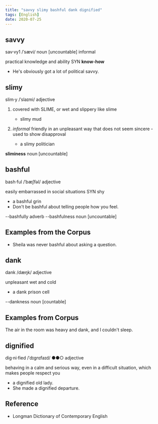 ```yaml
---
title: "savvy slimy bashful dank dignified"
tags: [English]
date: 2020-07-25
---
```


## savvy

sav·vy1 /ˈsævi/ noun [uncountable] informal

practical knowledge and ability SYN **know-how**

- He's obviously got a lot of political savvy.

## slimy

slim·y /ˈslaɪmi/ adjective

1. covered with SLIME, or wet and slippery like slime
    - slimy mud

2. *informal* friendly in an unpleasant way that does not seem sincere - used to show disapproval
    - a slimy politician

**sliminess** noun [uncountable]

## bashful

bash‧ful /ˈbæʃfəl/ adjective

easily embarrassed in social situations SYN shy

- a bashful grin
- Don't be bashful about telling people how you feel.

--bashfully adverb
--bashfulness noun [uncountable]

## Examples from the Corpus

- Sheila was never bashful about asking a question.

## dank

dank /dæŋk/ adjective

unpleasant wet and cold

- a dank prison cell

--dankness noun [countable]

## Examples from Corpus

The air in the room was heavy and dank, and I couldn't sleep.

## dignified

dig‧ni‧fied /ˈdɪɡnɪfaɪd/ ●●○ adjective

behaving in a calm and serious way, even in a difficult situation, which makes
people respect you

- a dignified old lady.
- She made a dignified departure.

## Reference

- Longman Dictionary of Contemporary English